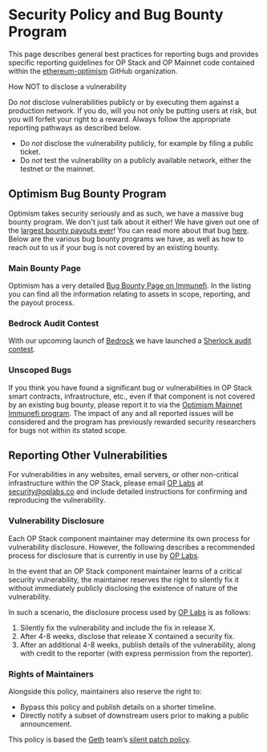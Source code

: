 
# Security Policy and Bug Bounty Program

This page describes general best practices for reporting bugs and provides specific reporting guidelines for OP Stack and OP Mainnet code contained within the [ethereum-optimism](https://github.com/ethereum-optimism) GitHub organization.

<Callout type="error">
  How NOT to disclose a vulnerability

  Do *not* disclose vulnerabilities publicly or by executing them against a production network. If you do, will you not only be putting users at risk, but you will forfeit your right to a reward. Always follow the appropriate reporting pathways as described below.

  -   Do *not* disclose the vulnerability publicly, for example by filing a public ticket.
  -   Do *not* test the vulnerability on a publicly available network, either the testnet or the mainnet.
</Callout>

## Optimism Bug Bounty Program

Optimism takes security seriously and as such, we have a massive bug bounty program. We don't just talk about it either! We have given out one of the [largest bounty payouts ever](https://medium.com/ethereum-optimism/disclosure-fixing-a-critical-bug-in-optimisms-geth-fork-a836ebdf7c94)! You can read more about that bug [here](https://www.saurik.com/optimism.html). Below are the various bug bounty programs we have, as well as how to reach out to us if your bug is not covered by an existing bounty.

### Main Bounty Page

Optimism has a very detailed [Bug Bounty Page on Immunefi](https://immunefi.com/bounty/optimism/). In the listing you can find all the information relating to assets in scope, reporting, and the payout process.

### Bedrock Audit Contest

With our upcoming launch of [Bedrock](/differences-op-stack) we have launched a [Sherlock audit contest](https://app.sherlock.xyz/audits/contests/38).

### Unscoped Bugs

If you think you have found a significant bug or vulnerabilities in OP Stack smart contracts, infrastructure, etc., even if that component is not covered by an existing bug bounty, please report it to via the [Optimism Mainnet Immunefi program](https://immunefi.com/bounty/optimism/). The impact of any and all reported issues will be considered and the program has previously rewarded security researchers for bugs not within its stated scope.

## Reporting Other Vulnerabilities

For vulnerabilities in any websites, email servers, or other non-critical infrastructure within the OP Stack, please email [OP Labs](https://www.oplabs.co/) at [security@oplabs.co](mailto:security@oplabs.co) and include detailed instructions for confirming and reproducing the vulnerability.

### Vulnerability Disclosure

Each OP Stack component maintainer may determine its own process for vulnerability disclosure. However, the following describes a recommended process for disclosure that is currently in use by [OP Labs](https://www.oplabs.co/).

In the event that an OP Stack component maintainer learns of a critical security vulnerability, the maintainer reserves the right to silently fix it without immediately publicly disclosing the existence of nature of the vulnerability.

In such a scenario, the disclosure process used by [OP Labs](https://www.oplabs.co/) is as follows:

1.  Silently fix the vulnerability and include the fix in release X.
2.  After 4-8 weeks, disclose that release X contained a security fix.
3.  After an additional 4-8 weeks, publish details of the vulnerability, along with credit to the reporter (with express permission from the reporter).

### Rights of Maintainers

Alongside this policy, maintainers also reserve the right to:

-   Bypass this policy and publish details on a shorter timeline.
-   Directly notify a subset of downstream users prior to making a public announcement.

This policy is based the [Geth](https://geth.ethereum.org/) team’s [silent patch policy](https://geth.ethereum.org/docs/developers/geth-developer/disclosures#why-silent-patches).
